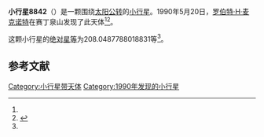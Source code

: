 {{Infobox planet
| bgcolour = #FFFFC0
| name = 8842
| symbol = 
| image = 
| caption = 
| discovery = yes
| discovery_ref = 
| discoverer = [[罗伯特·H·麦克诺特|罗伯特·H·麦克诺特]]
| discovery_site = [[赛丁泉山|赛丁泉山]] 
| discovered = 1990年5月20日
| designations = yes
| mp_name = 
| named_after = 
| alt_names = 1990 KF/ 1995 WM42 / 1996 CF / 1997 AT22
| mp_category = [[主带小行星|主带小行星]]
| orbit_ref = <ref name="a">[http://ssd.jpl.nasa.gov/sbdb.cgi?sstr=8842 8842] {{Wayback|url=http://ssd.jpl.nasa.gov/sbdb.cgi?sstr=8842 |date=20210813051135 }}，小行星數據庫瀏覽器（JPL Small-Body Database Browser）－[[美国国家航空航天局|美国国家航空航天局]]喷气推进实验室</ref>
| epoch = 2456400.5 (2013年4月18日更新)
| aphelion = {{convert|3.099481631020625|AU|km|3|abbr=on|lk=out}}
| perihelion = {{convert|1.975578599667829|AU|km|3|abbr=on}}
| semimajor = {{convert|2.537530115344227|AU|km|3|abbr=on}}
| eccentricity = 0.221456097
| period = 1476.438069 [[日|日]]<br />4.04[[儒略年|儒略年]]
| avg_speed = 
| inclination = 11.2415845606733
| asc_node = 142.842181896497
| mean_anomaly = 
| arg_peri = 208.0487788018831
| satellites = 
| physical_characteristics = yes
| dimensions = 
| mass = 
| density = 
| surface_grav = 
| escape_velocity = 
| sidereal_day = 
| axial_tilt = 
| pole_ecliptic_lat = 
| pole_ecliptic_lon = 
| albedo = 
| temperatures= 
| temp_name1 = 
| mean_temp_1 = 
| max_temp_1 = 
| temp_name2 = 
| max_temp_2 = 
| spectral_type = 
| abs_magnitude = 208.0487788018831
}}

'''小行星8842'''（{{lang-en|8842}}）是一颗围绕[[太阳|太阳]][[公转|公转]]的[[小行星|小行星]]。1990年5月20日，[[罗伯特·H·麦克诺特|罗伯特·H·麦克诺特]]在赛丁泉山发现了此天体<ref name="a" /><ref>{{cite news|title=小行星列表|url=http://cfa-www.harvard.edu/iau/lists/NumberedMPs.txt|accessdate=2013-07-08|newspaper=哈佛大学|archive-date=2008-05-17|archive-url=https://web.archive.org/web/20080517010638/http://cfa-www.harvard.edu/iau/lists/NumberedMPs.txt|dead-url=no}}</ref>。

这颗小行星的[[绝对星等|绝对星等]]为208.0487788018831等<ref name="a" />。

==参考文献==
{{reflist}}
{{Minor Planet Number|[[小行星8841|小行星8841]]|[[小行星8843|小行星8843]]}}

{{小天体}}

[[Category:小行星带天体|Category:小行星带天体]]
[[Category:1990年发现的小行星|Category:1990年发现的小行星]]

{{asteroid-stub}}